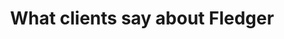 ---
title: "What clients say about Fledger"
items:
  - name: "John Butler"
    role: "Developer"
    text: "Analysts used Mode's advanced analytics capabilities to build parameterized report and visualizations with live data. The customer success team then used the intuitive drag interface to delve"
  - name: "John Butler"
    role: "Developer"
    text: "Analysts used Mode's advanced analytics capabilities to build parameterized report and visualizations with live data. The customer success team then used the intuitive drag interface to delve"
  - name: "John Butler"
    role: "Developer"
    text: "Analysts used Mode's advanced analytics capabilities to build parameterized report and visualizations with live data. The customer success team then used the intuitive drag interface to delve"
---